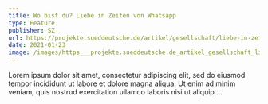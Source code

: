 ```yaml
---
title: Wo bist du? Liebe in Zeiten von Whatsapp
type: Feature
publisher: SZ
url: https://projekte.sueddeutsche.de/artikel/gesellschaft/liebe-in-zeiten-von-whatsapp-e391309/?reduced=true
date: 2021-01-23
image: /images/https___projekte.sueddeutsche.de_artikel_gesellschaft_liebe-in-zeiten-von-whatsapp-e391309__socialmedia_facebook_imagew1200h1200q70-ca342318cc229246.jpg
---
```

Lorem ipsum dolor sit amet, consectetur adipiscing elit, sed do eiusmod tempor incididunt ut labore et dolore magna aliqua. Ut enim ad minim veniam, quis nostrud exercitation ullamco laboris nisi ut aliquip ...